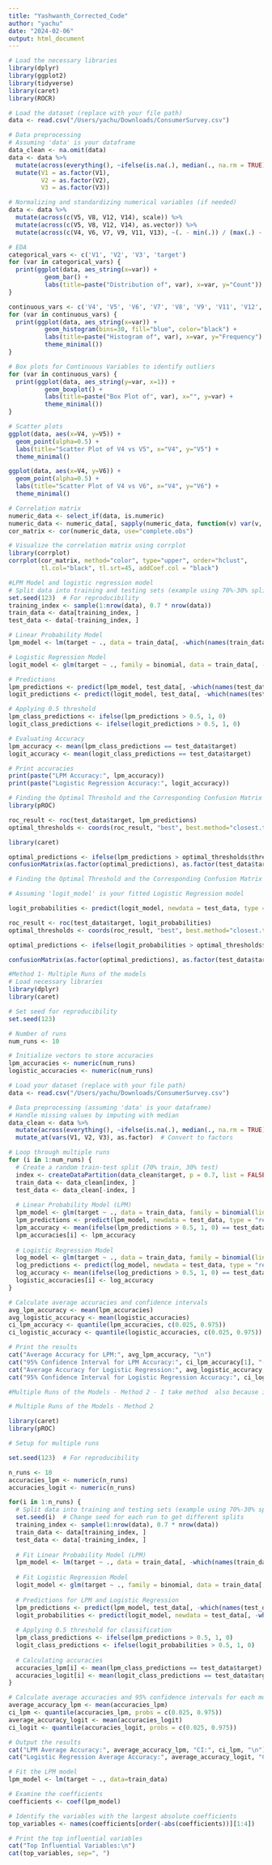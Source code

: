 ```yaml
---
title: "Yashwanth_Corrected_Code"
author: "yachu"
date: "2024-02-06"
output: html_document
---
```


```r
# Load the necessary libraries
library(dplyr)
library(ggplot2)
library(tidyverse)
library(caret)
library(ROCR)
```

```r
# Load the dataset (replace with your file path)
data <- read.csv("/Users/yachu/Downloads/ConsumerSurvey.csv")

```


```r
# Data preprocessing
# Assuming 'data' is your dataframe
data_clean <- na.omit(data)
data <- data %>%
  mutate(across(everything(), ~ifelse(is.na(.), median(., na.rm = TRUE), .))) %>%
  mutate(V1 = as.factor(V1),
         V2 = as.factor(V2),
         V3 = as.factor(V3))

# Normalizing and standardizing numerical variables (if needed)
data <- data %>%
  mutate(across(c(V5, V8, V12, V14), scale)) %>%
  mutate(across(c(V5, V8, V12, V14), as.vector)) %>%
  mutate(across(c(V4, V6, V7, V9, V11, V13), ~(. - min(.)) / (max(.) - min(.))))
```


```r
# EDA
categorical_vars <- c('V1', 'V2', 'V3', 'target')
for (var in categorical_vars) {
  print(ggplot(data, aes_string(x=var)) +
          geom_bar() +
          labs(title=paste("Distribution of", var), x=var, y="Count"))
}

continuous_vars <- c('V4', 'V5', 'V6', 'V7', 'V8', 'V9', 'V11', 'V12', 'V13', 'V14')
for (var in continuous_vars) {
  print(ggplot(data, aes_string(x=var)) +
          geom_histogram(bins=30, fill="blue", color="black") +
          labs(title=paste("Histogram of", var), x=var, y="Frequency") +
          theme_minimal())
}

# Box plots for Continuous Variables to identify outliers
for (var in continuous_vars) {
  print(ggplot(data, aes_string(y=var, x=1)) +
          geom_boxplot() +
          labs(title=paste("Box Plot of", var), x="", y=var) +
          theme_minimal())
}

# Scatter plots
ggplot(data, aes(x=V4, y=V5)) +
  geom_point(alpha=0.5) +
  labs(title="Scatter Plot of V4 vs V5", x="V4", y="V5") +
  theme_minimal()

ggplot(data, aes(x=V4, y=V6)) +
  geom_point(alpha=0.5) +
  labs(title="Scatter Plot of V4 vs V6", x="V4", y="V6") +
  theme_minimal()

```





```r
# Correlation matrix
numeric_data <- select_if(data, is.numeric)
numeric_data <- numeric_data[, sapply(numeric_data, function(v) var(v, na.rm = TRUE) != 0)]
cor_matrix <- cor(numeric_data, use="complete.obs")

# Visualize the correlation matrix using corrplot
library(corrplot)
corrplot(cor_matrix, method="color", type="upper", order="hclust",
         tl.col="black", tl.srt=45, addCoef.col = "black")

```


```r
#LPM Model and logistic regression model
# Split data into training and testing sets (example using 70%-30% split)
set.seed(123)  # For reproducibility
training_index <- sample(1:nrow(data), 0.7 * nrow(data))
train_data <- data[training_index, ]
test_data <- data[-training_index, ]

# Linear Probability Model
lpm_model <- lm(target ~ ., data = train_data[, -which(names(train_data) %in% c("V2", "V3"))])

# Logistic Regression Model
logit_model <- glm(target ~ ., family = binomial, data = train_data[, -which(names(train_data) %in% c("V2", "V3"))])

# Predictions
lpm_predictions <- predict(lpm_model, test_data[, -which(names(test_data) %in% c("V2", "V3", "target"))], type = "response")
logit_predictions <- predict(logit_model, test_data[, -which(names(test_data) %in% c("V2", "V3", "target"))], type = "response")

# Applying 0.5 threshold
lpm_class_predictions <- ifelse(lpm_predictions > 0.5, 1, 0)
logit_class_predictions <- ifelse(logit_predictions > 0.5, 1, 0)

# Evaluating Accuracy
lpm_accuracy <- mean(lpm_class_predictions == test_data$target)
logit_accuracy <- mean(logit_class_predictions == test_data$target)

# Print accuracies
print(paste("LPM Accuracy:", lpm_accuracy))
print(paste("Logistic Regression Accuracy:", logit_accuracy))

# Finding the Optimal Threshold and the Corresponding Confusion Matrix with LPM
library(pROC)

roc_result <- roc(test_data$target, lpm_predictions)
optimal_thresholds <- coords(roc_result, "best", best.method="closest.topleft")

library(caret)

optimal_predictions <- ifelse(lpm_predictions > optimal_thresholds$threshold, 1, 0)
confusionMatrix(as.factor(optimal_predictions), as.factor(test_data$target))

# Finding the Optimal Threshold and the Corresponding Confusion Matrix with Logistic Regression

# Assuming 'logit_model' is your fitted Logistic Regression model

logit_probabilities <- predict(logit_model, newdata = test_data, type = "response")

roc_result <- roc(test_data$target, logit_probabilities)
optimal_thresholds <- coords(roc_result, "best", best.method="closest.topleft")

optimal_predictions <- ifelse(logit_probabilities > optimal_thresholds$threshold, 1, 0)

confusionMatrix(as.factor(optimal_predictions), as.factor(test_data$target))

```



```r
#Method 1- Multiple Runs of the models
# Load necessary libraries
library(dplyr)
library(caret)

# Set seed for reproducibility
set.seed(123)

# Number of runs
num_runs <- 10

# Initialize vectors to store accuracies
lpm_accuracies <- numeric(num_runs)
logistic_accuracies <- numeric(num_runs)

# Load your dataset (replace with your file path)
data <- read.csv("/Users/yachu/Downloads/ConsumerSurvey.csv")

# Data preprocessing (assuming 'data' is your dataframe)
# Handle missing values by imputing with median
data_clean <- data %>%
  mutate(across(everything(), ~ifelse(is.na(.), median(., na.rm = TRUE), .))) %>%
  mutate_at(vars(V1, V2, V3), as.factor)  # Convert to factors

# Loop through multiple runs
for (i in 1:num_runs) {
  # Create a random train-test split (70% train, 30% test)
  index <- createDataPartition(data_clean$target, p = 0.7, list = FALSE)
  train_data <- data_clean[index, ]
  test_data <- data_clean[-index, ]
  
  # Linear Probability Model (LPM)
  lpm_model <- glm(target ~ ., data = train_data, family = binomial(link = "probit"))
  lpm_predictions <- predict(lpm_model, newdata = test_data, type = "response")
  lpm_accuracy <- mean(ifelse(lpm_predictions > 0.5, 1, 0) == test_data$target)
  lpm_accuracies[i] <- lpm_accuracy
  
  # Logistic Regression Model
  log_model <- glm(target ~ ., data = train_data, family = binomial(link = "logit"))
  log_predictions <- predict(log_model, newdata = test_data, type = "response")
  log_accuracy <- mean(ifelse(log_predictions > 0.5, 1, 0) == test_data$target)
  logistic_accuracies[i] <- log_accuracy
}

# Calculate average accuracies and confidence intervals
avg_lpm_accuracy <- mean(lpm_accuracies)
avg_logistic_accuracy <- mean(logistic_accuracies)
ci_lpm_accuracy <- quantile(lpm_accuracies, c(0.025, 0.975))
ci_logistic_accuracy <- quantile(logistic_accuracies, c(0.025, 0.975))

# Print the results
cat("Average Accuracy for LPM:", avg_lpm_accuracy, "\n")
cat("95% Confidence Interval for LPM Accuracy:", ci_lpm_accuracy[1], "-", ci_lpm_accuracy[2], "\n")
cat("Average Accuracy for Logistic Regression:", avg_logistic_accuracy, "\n")
cat("95% Confidence Interval for Logistic Regression Accuracy:", ci_logistic_accuracy[1], "-", ci_logistic_accuracy[2], "\n")

```

```r
#Multiple Runs of the Models - Method 2 - I take method  also because it here I am taking #categorical variables V2, V3 and target as factors and then fitting model

# Multiple Runs of the Models - Method 2

library(caret)
library(pROC)

# Setup for multiple runs

set.seed(123)  # For reproducibility

n_runs <- 10
accuracies_lpm <- numeric(n_runs)
accuracies_logit <- numeric(n_runs)

for(i in 1:n_runs) {
  # Split data into training and testing sets (example using 70%-30% split)
  set.seed(i)  # Change seed for each run to get different splits
  training_index <- sample(1:nrow(data), 0.7 * nrow(data))
  train_data <- data[training_index, ]
  test_data <- data[-training_index, ]
  
  # Fit Linear Probability Model (LPM)
  lpm_model <- lm(target ~ ., data = train_data[, -which(names(train_data) %in% c("V2", "V3"))])
  
  # Fit Logistic Regression Model
  logit_model <- glm(target ~ ., family = binomial, data = train_data[, -which(names(train_data) %in% c("V2", "V3"))])
  
  # Predictions for LPM and Logistic Regression
  lpm_predictions <- predict(lpm_model, test_data[, -which(names(test_data) %in% c("V2", "V3", "target"))])
  logit_probabilities <- predict(logit_model, newdata = test_data[, -which(names(test_data) %in% c("V2", "V3", "target"))], type = "response")
  
  # Applying 0.5 threshold for classification
  lpm_class_predictions <- ifelse(lpm_predictions > 0.5, 1, 0)
  logit_class_predictions <- ifelse(logit_probabilities > 0.5, 1, 0)
  
  # Calculating accuracies
  accuracies_lpm[i] <- mean(lpm_class_predictions == test_data$target)
  accuracies_logit[i] <- mean(logit_class_predictions == test_data$target)
}

# Calculate average accuracies and 95% confidence intervals for each model
average_accuracy_lpm <- mean(accuracies_lpm)
ci_lpm <- quantile(accuracies_lpm, probs = c(0.025, 0.975))
average_accuracy_logit <- mean(accuracies_logit)
ci_logit <- quantile(accuracies_logit, probs = c(0.025, 0.975))

# Output the results
cat("LPM Average Accuracy:", average_accuracy_lpm, "CI:", ci_lpm, "\n")
cat("Logistic Regression Average Accuracy:", average_accuracy_logit, "CI:", ci_logit, "\n")


```


```r
# Fit the LPM model
lpm_model <- lm(target ~ ., data=train_data)

# Examine the coefficients
coefficients <- coef(lpm_model)

# Identify the variables with the largest absolute coefficients
top_variables <- names(coefficients[order(-abs(coefficients))][1:4])

# Print the top influential variables
cat("Top Influential Variables:\n")
cat(top_variables, sep=", ")

```

